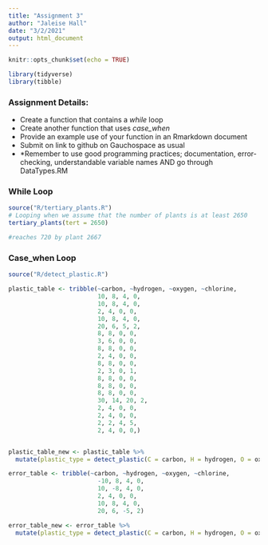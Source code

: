 ```yaml
---
title: "Assignment 3"
author: "Jaleise Hall"
date: "3/2/2021"
output: html_document
---
```


```r
knitr::opts_chunk$set(echo = TRUE)

library(tidyverse)
library(tibble)
```

### Assignment Details:

- Create a function that contains a *while* loop
- Create another function that uses *case_when*
- Provide an example use of your function in an Rmarkdown document
- Submit on link to github on Gauchospace as usual
- *Remember to use good programming practices; documentation, error-checking, understandable variable names AND go through DataTypes.RM

### While Loop 

```r

source("R/tertiary_plants.R")
# Looping when we assume that the number of plants is at least 2650
tertiary_plants(tert = 2650)

#reaches 720 by plant 2667

```


### Case_when Loop

```r

source("R/detect_plastic.R")

plastic_table <- tribble(~carbon, ~hydrogen, ~oxygen, ~chlorine,
                         10, 8, 4, 0,
                         10, 8, 4, 0,
                         2, 4, 0, 0,
                         10, 8, 4, 0,
                         20, 6, 5, 2,
                         8, 8, 0, 0,
                         3, 6, 0, 0,
                         8, 8, 0, 0,
                         2, 4, 0, 0,
                         8, 8, 0, 0,
                         2, 3, 0, 1,
                         8, 8, 0, 0,
                         8, 8, 0, 0,
                         8, 8, 0, 0,
                         30, 14, 20, 2,
                         2, 4, 0, 0,
                         2, 4, 0, 0,
                         2, 2, 4, 5,
                         2, 4, 0, 0,)


plastic_table_new <- plastic_table %>% 
  mutate(plastic_type = detect_plastic(C = carbon, H = hydrogen, O = oxygen, Cl = chlorine))

error_table <- tribble(~carbon, ~hydrogen, ~oxygen, ~chlorine,
                         -10, 8, 4, 0,
                         10, -8, 4, 0,
                         2, 4, 0, 0,
                         10, 8, 4, 0,
                         20, 6, -5, 2)

error_table_new <- error_table %>% 
  mutate(plastic_type = detect_plastic(C = carbon, H = hydrogen, O = oxygen, Cl = chlorine))


```

